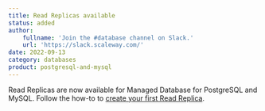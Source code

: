 ```yaml
---
title: Read Replicas available
status: added
author:
    fullname: 'Join the #database channel on Slack.'
    url: 'https://slack.scaleway.com/'
date: 2022-09-13
category: databases
product: postgresql-and-mysql
---
```


Read Replicas are now available for Managed Database for PostgreSQL and MySQL. Follow the how-to to [create your first Read Replica](/managed-databases/postgresql-and-mysql/how-to/create-read-replica).
